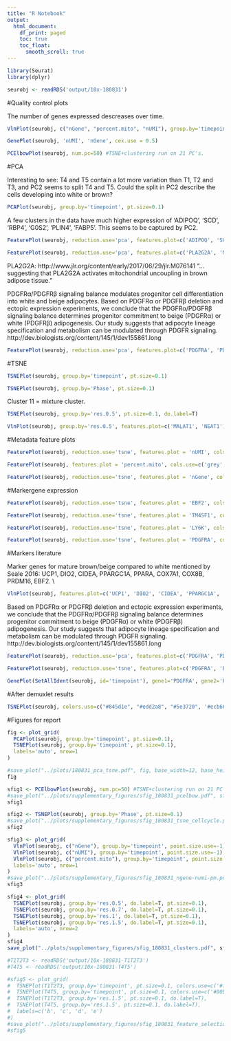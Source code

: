 ```yaml
---
title: "R Notebook"
output:
  html_document:
    df_print: paged
    toc: true
    toc_float: 
      smooth_scroll: true
---
```



```r
library(Seurat)
library(dplyr)

seurobj <- readRDS('output/10x-180831')
```

#Quality control plots

The number of genes expressed descreases over time.

```r
VlnPlot(seurobj, c("nGene", "percent.mito", "nUMI"), group.by='timepoint', nCol = 1, point.size.use=-1, size.x.use = 10)
```

```r
GenePlot(seurobj, 'nUMI', 'nGene', cex.use = 0.5)
```

```r
PCElbowPlot(seurobj, num.pc=50) #TSNE+clustering run on 21 PC's.
```

#PCA

Interesting to see: T4 and T5 contain a lot more variation than T1, T2 and T3, and PC2 seems to split T4 and T5. Could the split in PC2 describe the cells developing into white or brown? 

```r
PCAPlot(seurobj, group.by='timepoint', pt.size=0.1)
```

A few clusters in the data have much higher expression of 'ADIPOQ', 'SCD', 'RBP4', 'G0S2', 'PLIN4', 'FABP5'. This seems to be captured by PC2. 

```r
FeaturePlot(seurobj, reduction.use='pca', features.plot=c('ADIPOQ', 'SCD', 'RBP4', 'G0S2', 'PLIN4', 'FABP5'), pt.size=1, cols.use=c('gray', 'blue'), no.legend=F, nCol=2)
```



```r
FeaturePlot(seurobj, reduction.use='pca', features.plot=c('PLA2G2A', 'MT1X', 'APOD', 'DPT', 'PTGDS', 'IGF2'), pt.size=1, cols.use=c('gray', 'blue'), no.legend=F, nCol=2)
```

PLA2G2A: http://www.jlr.org/content/early/2017/06/29/jlr.M076141 
"...suggesting that PLA2G2A activates mitochondrial uncoupling in brown adipose tissue."


PDGFRα/PDGFRβ signaling balance modulates progenitor cell differentiation into white and beige adipocytes. Based on PDGFRα or PDGFRβ deletion and ectopic expression experiments, we conclude that the PDGFRα/PDGFRβ signaling balance determines progenitor commitment to beige (PDGFRα) or white (PDGFRβ) adipogenesis. Our study suggests that adipocyte lineage specification and metabolism can be modulated through PDGFR signaling. http://dev.biologists.org/content/145/1/dev155861.long 

```r
FeaturePlot(seurobj, reduction.use='pca', features.plot=c('PDGFRA', 'PDGFRB'), pt.size=1, cols.use=c('gray', 'blue'), no.legend=F, nCol=2)
```

#TSNE

```r
TSNEPlot(seurobj, group.by='timepoint', pt.size=0.1)
```


```r
TSNEPlot(seurobj, group.by='Phase', pt.size=0.1)
```

Cluster 11 = mixture cluster.

```r
TSNEPlot(seurobj, group.by='res.0.5', pt.size=0.1, do.label=T)
```

```r
VlnPlot(seurobj, group.by='res.0.5', features.plot=c('MALAT1', 'NEAT1'), point.size.use=-1)
```

#Metadata feature plots

```r
FeaturePlot(seurobj, reduction.use='tsne', features.plot = 'nUMI', cols.use=c('grey', 'blue'), no.legend=F)
```

```r
FeaturePlot(seurobj, features.plot = 'percent.mito', cols.use=c('grey', 'blue'), no.legend = F)
```

```r
FeaturePlot(seurobj, reduction.use='tsne', features.plot = 'nGene', cols.use=c('grey', 'blue'), no.legend = F)
```

#Markergene expression

```r
FeaturePlot(seurobj, reduction.use='tsne', features.plot = 'EBF2', cols.use=c('grey', 'blue'), no.legend = F)
```

```r
FeaturePlot(seurobj, reduction.use='tsne', features.plot = 'TM4SF1', cols.use=c('grey', 'blue'), no.legend = F)
```

```r
FeaturePlot(seurobj, reduction.use='tsne', features.plot = 'LY6K', cols.use=c('grey', 'blue'), no.legend = F)
```

```r
FeaturePlot(seurobj, reduction.use='tsne', features.plot = 'PDGFRA', cols.use=c('grey', 'blue'), no.legend = F)
```


#Markers literature

Marker genes for mature brown/beige compared to white mentioned by Seale 2016: UCP1, DIO2, CIDEA, PPARGC1A, PPARA, COX7A1, COX8B, PRDM16, EBF2. \\

```r
VlnPlot(seurobj, features.plot=c('UCP1', 'DIO2', 'CIDEA', 'PPARGC1A', 'PPARA', 'COX7A1', 'PRDM16', 'EBF2'), group.by='timepoint', point.size.use = -1, nCol=2)
```


Based on PDGFRα or PDGFRβ deletion and ectopic expression experiments, we conclude that the PDGFRα/PDGFRβ signaling balance determines progenitor commitment to beige (PDGFRα) or white (PDGFRβ) adipogenesis. Our study suggests that adipocyte lineage specification and metabolism can be modulated through PDGFR signaling. http://dev.biologists.org/content/145/1/dev155861.long 

```r
FeaturePlot(seurobj, reduction.use='pca', features.plot=c('PDGFRA', 'PDGFRB'), pt.size=1, cols.use=c('gray', 'blue'), no.legend=F, nCol=2)
```

```r
FeaturePlot(seurobj, reduction.use='tsne', features.plot=c('PDGFRA', 'PDGFRB'), pt.size=1, cols.use=c('gray', 'blue'), no.legend=F, nCol=2)
```

```r
GenePlot(SetAllIdent(seurobj, id='timepoint'), gene1='PDGFRA', gene2='PDGFRB', cex.use=0.5)
```


#After demuxlet results

```r
TSNEPlot(seurobj, colors.use=c("#845d1e", "#edd2a8", "#5e3720", '#ecb66b'), group.by='depot', pt.size = 0.1)
```


#Figures for report

```r
fig <- plot_grid(
  PCAPlot(seurobj, group.by='timepoint', pt.size=0.1),
  TSNEPlot(seurobj, group.by='timepoint', pt.size=0.1),
  labels='auto', nrow=1
)

#save_plot("../plots/180831_pca_tsne.pdf", fig, base_width=12, base_height=5)
fig
```

```r
sfig1 <- PCElbowPlot(seurobj, num.pc=50) #TSNE+clustering run on 21 PC's.
#save_plot("../plots/supplementary_figures/sfig_180831_pcelbow.pdf", sfig1, base_width=6, base_height=4)
sfig1

```

```r
sfig2 <- TSNEPlot(seurobj, group.by='Phase', pt.size=0.1)
#save_plot("../plots/supplementary_figures/sfig_180831_tsne_cellcycle.pdf", sfig2, base_width=6, base_height=4.5)
sfig2
```

```r
sfig3 <- plot_grid(
  VlnPlot(seurobj, c("nGene"), group.by='timepoint', point.size.use=-1),
  VlnPlot(seurobj, c("nUMI"), group.by='timepoint', point.size.use=-1),
  VlnPlot(seurobj, c("percent.mito"), group.by='timepoint', point.size.use=-1),
  labels='auto', nrow=1
)
#save_plot("../plots/supplementary_figures/sfig_180831_ngene-numi-pm.pdf", sfig3, base_width=12, base_height=3)
sfig3
```

```r
sfig4 <- plot_grid(
  TSNEPlot(seurobj, group.by='res.0.5', do.label=T, pt.size=0.1),
  TSNEPlot(seurobj, group.by='res.0.7', do.label=T, pt.size=0.1),
  TSNEPlot(seurobj, group.by='res.1', do.label=T, pt.size=0.1),
  TSNEPlot(seurobj, group.by='res.1.5', do.label=T, pt.size=0.1),
  labels='auto', nrow=2
)
sfig4
save_plot("../plots/supplementary_figures/sfig_180831_clusters.pdf", sfig4, base_width=12, base_height=9)
```

```r
#T1T2T3 <- readRDS('output/10x-180831-T1T2T3')
#T4T5 <- readRDS('output/10x-180831-T4T5')
```

```r
#sfig5 <- plot_grid(
#  TSNEPlot(T1T2T3, group.by='timepoint', pt.size=0.1, colors.use=c('#f8766d', '#a3a500', #'#00bf7d')),
#  TSNEPlot(T4T5, group.by='timepoint', pt.size=0.1, colors.use=c('#00b0f6', '#e76bf3')),
#  TSNEPlot(T1T2T3, group.by='res.1.5', pt.size=0.1, do.label=T),
#  TSNEPlot(T4T5, group.by='res.1.5', pt.size=0.1, do.label=T),
#  labels=c('b', 'c', 'd', 'e')
#)
#save_plot("../plots/supplementary_figures/sfig_180831_feature_selection.pdf", sfig5, base_width=12, base_height=9)
#sfig5
```

